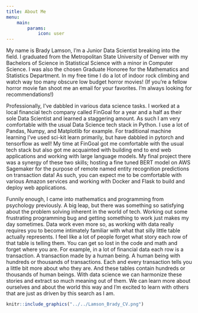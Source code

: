 ```yaml
---
title: About Me
menu:
    main:
        params:
            icon: user
---
```


My name is Brady Lamson, I'm a Junior Data Scientist breaking into the field. I graduated from the Metropolitan State University of Denver with my Bachelors of Science in Statistical Science with a minor in Computer Science. I was also the chosen Graduate Honoree for the Mathematics and Statistics Department. In my free time I do a lot of indoor rock climbing and watch way too many obscure low budget horror movies! (If you're a fellow horror movie fan shoot me an email for your favorites. I'm always looking for recommendations!)

Professionally, I've dabbled in various data science tasks. I worked at a local financial tech company called FinGoal for a year and a half as their sole Data Scientist and learned a staggering amount. As such I am very comfortable with the usual Data Science tech stack in Python. I use a lot of Pandas, Numpy, and Matplotlib for example. For traditional machine learning I've used sci-kit learn primarily, but have dabbled in pytorch and tensorflow as well! My time at FinGoal got me comfortable with the usual tech stack but also got me acquainted with building end to end web applications and working with large language models. My final project there was a synergy of these two skills; hosting a fine tuned BERT model on AWS Sagemaker for the purpose of remote named entity recognition predictions on transaction data! As such, you can expect me to be comfortable with various Amazon services and working with Docker and Flask to build and deploy web applications. 

Funnily enough, I came into mathematics and programming from psychology previously. A big leap, but there was something so satisfying about the problem solving inherent in the world of tech. Working out some frustrating programming bug and getting something to work just makes my day sometimes. Data work even more so, as working with data really requires you to become intimately familiar with what that silly little table actually represents. I feel like a lot of people forget what story each row of that table is telling them. You can get so lost in the code and math and forget where you are. For example, in a lot of financial data each row is a transaction. A transaction made by a human being. A human being with hundreds or thousands of transactions. Each and every transaction tells you a little bit more about who they are. And these tables contain hundreds or thousands of human beings. With data science we can harmonize these stories and extract so much meaning out of them. We can learn more about ourselves and about the world this way and I'm excited to learn with others that are just as driven by this search as I am.


```r
knitr::include_graphics("../../Lamson_Brady_CV.png")
```

